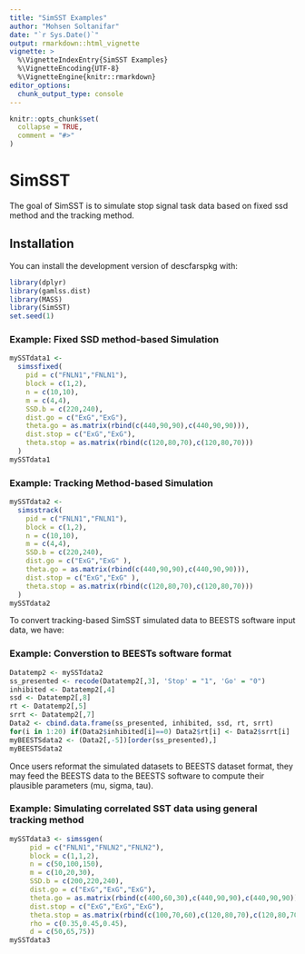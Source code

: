 ---
title: "SimSST Examples"
author: "Mohsen Soltanifar"
date: "`r Sys.Date()`"
output: rmarkdown::html_vignette
vignette: >
  %\VignetteIndexEntry{SimSST Examples}
  %\VignetteEncoding{UTF-8}
  %\VignetteEngine{knitr::rmarkdown}
editor_options: 
  chunk_output_type: console
---

```{r setup, include = FALSE}
knitr::opts_chunk$set(
  collapse = TRUE,
  comment = "#>"
)
```



# SimSST

The goal of SimSST is to simulate stop signal task data based on fixed ssd method and the tracking method.  


## Installation

You can install the development version of descfarspkg with:

``` {r}
library(dplyr)
library(gamlss.dist)
library(MASS)
library(SimSST)
set.seed(1)
```

### Example: Fixed SSD method-based Simulation

```{r}
mySSTdata1 <- 
  simssfixed(
    pid = c("FNLN1","FNLN1"),
    block = c(1,2), 
    n = c(10,10), 
    m = c(4,4), 
    SSD.b = c(220,240),
    dist.go = c("ExG","ExG"),
    theta.go = as.matrix(rbind(c(440,90,90),c(440,90,90))),
    dist.stop = c("ExG","ExG"),
    theta.stop = as.matrix(rbind(c(120,80,70),c(120,80,70)))
  )
mySSTdata1 
```

### Example: Tracking Method-based Simulation

```{r}
mySSTdata2 <- 
  simsstrack(
    pid = c("FNLN1","FNLN1"),
    block = c(1,2), 
    n = c(10,10), 
    m = c(4,4), 
    SSD.b = c(220,240), 
    dist.go = c("ExG","ExG" ),
    theta.go = as.matrix(rbind(c(440,90,90),c(440,90,90))),
    dist.stop = c("ExG","ExG" ),
    theta.stop = as.matrix(rbind(c(120,80,70),c(120,80,70)))
  )
mySSTdata2
```

To convert tracking-based SimSST simulated data to BEESTS software input data, we have:

### Example: Converstion to BEESTs software format

```{r}
Datatemp2 <- mySSTdata2 
ss_presented <- recode(Datatemp2[,3], 'Stop' = "1", 'Go' = "0")
inhibited <- Datatemp2[,4]
ssd <- Datatemp2[,8]
rt <- Datatemp2[,5]
srrt <- Datatemp2[,7]
Data2 <- cbind.data.frame(ss_presented, inhibited, ssd, rt, srrt)
for(i in 1:20) if(Data2$inhibited[i]==0) Data2$rt[i] <- Data2$srrt[i]  
myBEESTSdata2 <- (Data2[,-5])[order(ss_presented),]
myBEESTSdata2
```

Once users reformat the simulated datasets to BEESTS dataset format, they may feed  the
BEESTS data to the BEESTS software to compute their plausible parameters (mu, sigma, tau). 

### Example: Simulating correlated SST data using general tracking method

```{r}
mySSTdata3 <- simssgen(
     pid = c("FNLN1","FNLN2","FNLN2"),
     block = c(1,1,2),
     n = c(50,100,150),
     m = c(10,20,30),
     SSD.b = c(200,220,240),
     dist.go = c("ExG","ExG","ExG"),
     theta.go = as.matrix(rbind(c(400,60,30),c(440,90,90),c(440,90,90))),
     dist.stop = c("ExG","ExG","ExG"),
     theta.stop = as.matrix(rbind(c(100,70,60),c(120,80,70),c(120,80,70))),
     rho = c(0.35,0.45,0.45),
     d = c(50,65,75))
mySSTdata3
```
